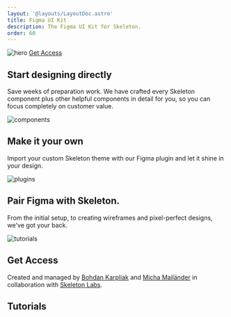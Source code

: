```yaml
---
layout: '@layouts/LayoutDoc.astro'
title: Figma UI Kit
description: The Figma UI Kit for Skeleton.
order: 60
---
```





<div class="relative">
	<Image src={ImgHero} class="rounded-container" alt="hero" />
	<a
		class="btn btn-lg preset-filled-primary-500 flex items-center gap-2 whitespace-nowrap absolute top-6 right-6 shadow-lg w-48"
		href="#get-access"
	>
		Get Access
	</a>
</div>


## Start designing directly

Save weeks of preparation work. We have crafted every Skeleton component plus other helpful components in detail for you, so you can focus completely on customer value.

<Image src={ImgComponents} class="rounded-container" alt="components" />

## Make it your own

Import your custom Skeleton theme with our Figma plugin and let it shine in your design.

<Image src={ImgPlugin} class="rounded-container" alt="plugins" />

## Pair Figma with Skeleton.

From the initial setup, to creating wireframes and pixel-perfect designs, we've got your back.

<Image src={ImgTutorial} class="rounded-container" alt="tutorials" />

## Get Access

<FigmaBuyNow />

Created and managed by [Bohdan Karpliak](https://www.linkedin.com/in/bohdan-karpliak-659a41162/) and [Micha Mailänder](https://www.linkedin.com/in/micha-mail%C3%A4nder-548aba16a/) in collaboration with [Skeleton Labs](https://www.skeletonlabs.co/).

## Tutorials

<NavGrid collection="docs" path="tutorials/figma/" classes="md:grid-cols-1" />
